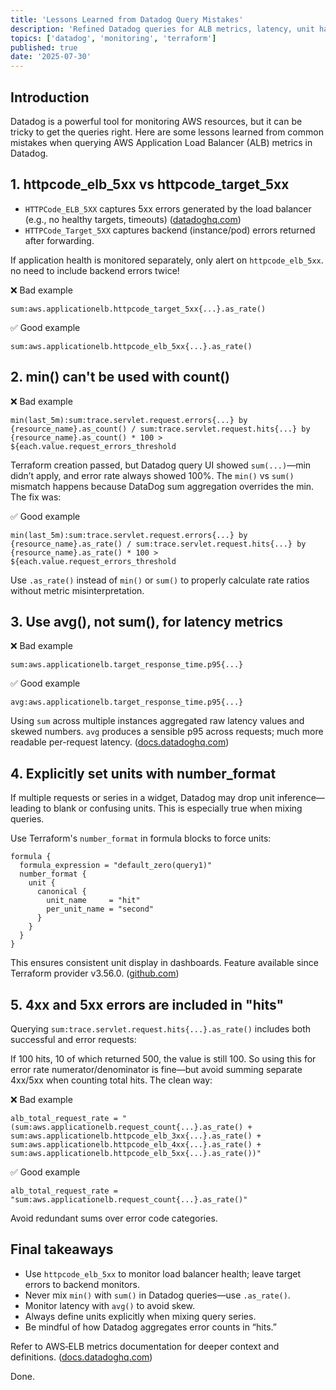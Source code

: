 ```yaml
---
title: 'Lessons Learned from Datadog Query Mistakes'
description: 'Refined Datadog queries for ALB metrics, latency, unit handling, and rate computations—mistakes learned and correct patterns.'
topics: ['datadog', 'monitoring', 'terraform']
published: true
date: '2025-07-30'
---
```


## Introduction

Datadog is a powerful tool for monitoring AWS resources, but it can be tricky to get the queries right. Here are some lessons learned from common mistakes when querying AWS Application Load Balancer (ALB) metrics in Datadog.

## 1. httpcode_elb_5xx vs httpcode_target_5xx

- `HTTPCode_ELB_5XX` captures 5xx errors generated by the load balancer (e.g., no healthy targets, timeouts) ([datadoghq.com](https://www.datadoghq.com/blog/key-aws-elb-monitoring-metrics/))
- `HTTPCode_Target_5XX` captures backend (instance/pod) errors returned after forwarding.

If application health is monitored separately, only alert on `httpcode_elb_5xx`. no need to include backend errors twice!

❌ Bad example

```hcl
sum:aws.applicationelb.httpcode_target_5xx{...}.as_rate()
```

✅ Good example

```hcl
sum:aws.applicationelb.httpcode_elb_5xx{...}.as_rate()
```

## 2. min() can't be used with count()

❌ Bad example

```hcl
min(last_5m):sum:trace.servlet.request.errors{...} by {resource_name}.as_count() / sum:trace.servlet.request.hits{...} by {resource_name}.as_count() * 100 > ${each.value.request_errors_threshold
```

Terraform creation passed, but Datadog query UI showed `sum(...)`—min didn’t apply, and error rate always showed 100%. The `min()` vs `sum()` mismatch happens because DataDog sum aggregation overrides the min. The fix was:

✅ Good example

```hcl
min(last_5m):sum:trace.servlet.request.errors{...} by {resource_name}.as_rate() / sum:trace.servlet.request.hits{...} by {resource_name}.as_rate() * 100 > ${each.value.request_errors_threshold
```

Use `.as_rate()` instead of `min()` or `sum()` to properly calculate rate ratios without metric misinterpretation.

## 3. Use avg(), not sum(), for latency metrics

❌ Bad example

```hcl
sum:aws.applicationelb.target_response_time.p95{...}
```

✅ Good example

```hcl
avg:aws.applicationelb.target_response_time.p95{...}
```

Using `sum` across multiple instances aggregated raw latency values and skewed numbers. `avg` produces a sensible p95 across requests; much more readable per-request latency. ([docs.datadoghq.com](https://docs.datadoghq.com/fr/integrations/amazon_elb/))

## 4. Explicitly set units with number_format

If multiple requests or series in a widget, Datadog may drop unit inference—leading to blank or confusing units. This is especially true when mixing queries.

Use Terraform's `number_format` in formula blocks to force units:

```hcl
formula {
  formula_expression = "default_zero(query1)"
  number_format {
    unit {
      canonical {
        unit_name     = "hit"
        per_unit_name = "second"
      }
    }
  }
}
```

This ensures consistent unit display in dashboards. Feature available since Terraform provider v3.56.0. ([github.com](https://github.com/DataDog/terraform-provider-datadog/issues/2142))

## 5. 4xx and 5xx errors are included in "hits"

Querying `sum:trace.servlet.request.hits{...}.as_rate()` includes both successful and error requests:

If 100 hits, 10 of which returned 500, the value is still 100. So using this for error rate numerator/denominator is fine—but avoid summing separate 4xx/5xx when counting total hits. The clean way:

❌ Bad example

```hcl
alb_total_request_rate = "(sum:aws.applicationelb.request_count{...}.as_rate() + sum:aws.applicationelb.httpcode_elb_3xx{...}.as_rate() + sum:aws.applicationelb.httpcode_elb_4xx{...}.as_rate() + sum:aws.applicationelb.httpcode_elb_5xx{...}.as_rate())"
```

✅ Good example

```hcl
alb_total_request_rate = "sum:aws.applicationelb.request_count{...}.as_rate()"
```

Avoid redundant sums over error code categories.

## Final takeaways

- Use `httpcode_elb_5xx` to monitor load balancer health; leave target errors to backend monitors.
- Never mix `min()` with `sum()` in Datadog queries—use `.as_rate()`.
- Monitor latency with `avg()` to avoid skew.
- Always define units explicitly when mixing query series.
- Be mindful of how Datadog aggregates error counts in “hits.”

Refer to AWS‑ELB metrics documentation for deeper context and definitions. ([docs.datadoghq.com](https://docs.datadoghq.com/fr/integrations/amazon_elb/))

Done.
